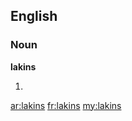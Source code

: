 ==English==

===Noun===
'''lakins'''

# {{plural of|[[lakin]]}}

[[ar:lakins]]
[[fr:lakins]]
[[my:lakins]]